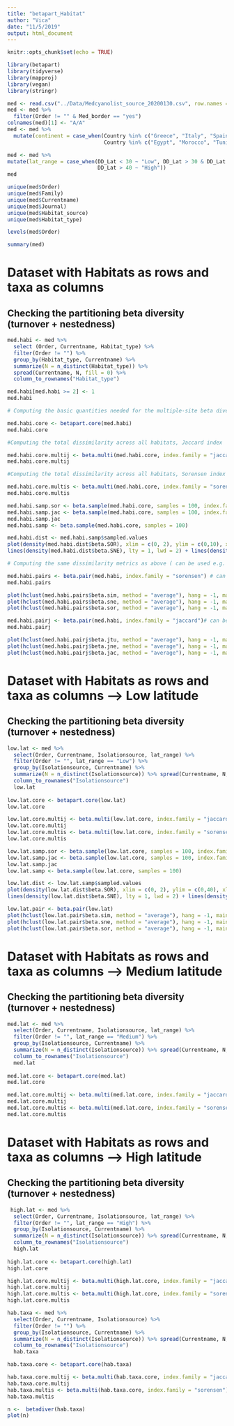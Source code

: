 ```yaml
---
title: "betapart_Habitat"
author: "Vica"
date: "11/5/2019"
output: html_document
---
```


```r
knitr::opts_chunk$set(echo = TRUE)
```


```r
library(betapart)
library(tidyverse)
library(mapproj)
library(vegan)
library(stringr)
```


```r
med <- read.csv("../Data/Medcyanolist_source_20200130.csv", row.names = NULL)
med <- med %>% 
  filter(Order != "" & Med_border == "yes") 
colnames(med)[1] <- "A/A"
med <- med %>% 
  mutate(continent = case_when(Country %in% c("Greece", "Italy", "Spain", "France", "Albania", "Montenegro", "Slovenia", "Portugal", "Bulgaria", "Croatia") ~ "Europe",
                               Country %in% c("Egypt", "Morocco", "Tunisia", "Libya", "Algeria", "Israel","Lebanon") ~ "Africa",Country == "Turkey" ~ "Asia"))

med <- med %>% 
mutate(lat_range = case_when(DD_Lat < 30 ~ "Low", DD_Lat > 30 & DD_Lat < 40 ~ "Medium",
                             DD_Lat > 40 ~ "High"))
med
```
```r
unique(med$Order)
unique(med$Family)
unique(med$Currentname)
unique(med$Journal)
unique(med$Habitat_source)
unique(med$Habitat_type)

levels(med$Order)

```


```r
summary(med)
```

# Dataset with Habitats as rows and taxa as columns
## Checking the partitioning beta diversity (turnover + nestedness)

```r
med.habi <- med %>% 
  select (Order, Currentname, Habitat_type) %>% 
  filter(Order != "") %>% 
  group_by(Habitat_type, Currentname) %>% 
  summarize(N = n_distinct(Habitat_type)) %>% 
  spread(Currentname, N, fill = 0) %>% 
  column_to_rownames("Habitat_type")

med.habi[med.habi >= 2] <- 1
med.habi 

# Computing the basic quantities needed for the multiple-site beta diversity measures

med.habi.core <- betapart.core(med.habi) 
med.habi.core

#Computing the total dissimilarity across all habitats, Jaccard index

med.habi.core.multij <- beta.multi(med.habi.core, index.family = "jaccard") #bJTU component of turnover
med.habi.core.multij
```


```r
#Computing the total dissimilarity across all habitats, Sorensen index

med.habi.core.multis <- beta.multi(med.habi.core, index.family = "sorensen")
med.habi.core.multis

```



```r
med.habi.samp.sor <- beta.sample(med.habi.core, samples = 100, index.family = "sorensen")
med.habi.samp.jac <- beta.sample(med.habi.core, samples = 100, index.family = "jaccard")
med.habi.samp.jac
med.habi.samp <- beta.sample(med.habi.core, samples = 100)
```



```r
med.habi.dist <- med.habi.samp$sampled.values 
plot(density(med.habi.dist$beta.SOR), xlim = c(0, 2), ylim = c(0,10), xlab = "Beta diversity", main = "", lwd = 3)+
lines(density(med.habi.dist$beta.SNE), lty = 1, lwd = 2) + lines(density(med.habi.dist$beta.SIM), lty = 2, lwd = 2)

# Computing the same dissimilarity metrics as above ( can be used e.g. Mantel tests, cluster analysis)

med.habi.pairs <- beta.pair(med.habi, index.family = "sorensen") # can be impemented in other analyses like cluster
med.habi.pairs

plot(hclust(med.habi.pairs$beta.sim, method = "average"), hang = -1, main = "", sub = "", xlab = "")
plot(hclust(med.habi.pairs$beta.sne, method = "average"), hang = -1, main = "", sub = "", xlab = "")
plot(hclust(med.habi.pairs$beta.sor, method = "average"), hang = -1, main = "", sub = "", xlab = "")
```


```r
med.habi.pairj <- beta.pair(med.habi, index.family = "jaccard")# can be impemented in other analyses like cluster
med.habi.pairj

plot(hclust(med.habi.pairj$beta.jtu, method = "average"), hang = -1, main = "", sub = "", xlab="")
plot(hclust(med.habi.pairj$beta.jne, method = "average"), hang = -1, main = "", sub = "", xlab="")
plot(hclust(med.habi.pairj$beta.jac, method = "average"), hang = -1, main = "", sub = "", xlab="")
```

# Dataset with Habitats as rows and taxa as columns -->  Low latitude
## Checking the partitioning beta diversity (turnover + nestedness)

```r
low.lat <- med %>% 
  select(Order, Currentname, Isolationsource, lat_range) %>% 
  filter(Order != "", lat_range == "Low") %>% 
  group_by(Isolationsource, Currentname) %>% 
  summarize(N = n_distinct(Isolationsource)) %>% spread(Currentname, N, fill = 0) %>% 
  column_to_rownames("Isolationsource")
  low.lat
  
low.lat.core <- betapart.core(low.lat) 
low.lat.core

low.lat.core.multij <- beta.multi(low.lat.core, index.family = "jaccard")
low.lat.core.multij
low.lat.core.multis <- beta.multi(low.lat.core, index.family = "sorensen")
low.lat.core.multis
```

```r
low.lat.samp.sor <- beta.sample(low.lat.core, samples = 100, index.family = "sorensen")
low.lat.samp.jac <- beta.sample(low.lat.core, samples = 100, index.family = "jaccard")
low.lat.samp.jac
low.lat.samp <- beta.sample(low.lat.core, samples = 100)
```

```r
low.lat.dist <- low.lat.samp$sampled.values 
plot(density(low.lat.dist$beta.SOR), xlim = c(0, 2), ylim = c(0,40), xlab = "Beta diversity", main = "", lwd = 3)+
lines(density(low.lat.dist$beta.SNE), lty = 1, lwd = 2) + lines(density(low.lat.dist$beta.SIM), lty = 2, lwd = 2)

low.lat.pair <- beta.pair(low.lat)
plot(hclust(low.lat.pair$beta.sim, method = "average"), hang = -1, main = "", sub = "", xlab = "")
plot(hclust(low.lat.pair$beta.sne, method = "average"), hang = -1, main = "", sub = "", xlab = "")
plot(hclust(low.lat.pair$beta.sor, method = "average"), hang = -1, main = "", sub = "", xlab = "")
```


# Dataset with Habitats as rows and taxa as columns -->  Medium latitude
## Checking the partitioning beta diversity (turnover + nestedness)

```r
med.lat <- med %>% 
  select(Order, Currentname, Isolationsource, lat_range) %>% 
  filter(Order != "", lat_range == "Medium") %>% 
  group_by(Isolationsource, Currentname) %>% 
  summarize(N = n_distinct(Isolationsource)) %>% spread(Currentname, N, fill = 0) %>% 
  column_to_rownames("Isolationsource")
  med.lat
  
med.lat.core <- betapart.core(med.lat) 
med.lat.core

med.lat.core.multij <- beta.multi(med.lat.core, index.family = "jaccard")
med.lat.core.multij
med.lat.core.multis <- beta.multi(med.lat.core, index.family = "sorensen")
med.lat.core.multis
```

# Dataset with Habitats as rows and taxa as columns -->  High latitude
## Checking the partitioning beta diversity (turnover + nestedness)

```r
 high.lat <- med %>%
  select(Order, Currentname, Isolationsource, lat_range) %>% 
  filter(Order != "", lat_range == "High") %>% 
  group_by(Isolationsource, Currentname) %>% 
  summarize(N = n_distinct(Isolationsource)) %>% spread(Currentname, N, fill = 0) %>% 
  column_to_rownames("Isolationsource")
  high.lat
  
high.lat.core <- betapart.core(high.lat) 
high.lat.core

high.lat.core.multij <- beta.multi(high.lat.core, index.family = "jaccard")
high.lat.core.multij
high.lat.core.multis <- beta.multi(high.lat.core, index.family = "sorensen")
high.lat.core.multis
```


```r
hab.taxa <- med %>%
  select(Order, Currentname, Isolationsource) %>% 
  filter(Order != "") %>% 
  group_by(Isolationsource, Currentname) %>% 
  summarize(N = n_distinct(Isolationsource)) %>% spread(Currentname, N, fill = 0) %>% 
  column_to_rownames("Isolationsource")
  hab.taxa

hab.taxa.core <- betapart.core(hab.taxa)

hab.taxa.core.multij <- beta.multi(hab.taxa.core, index.family = "jaccard")
hab.taxa.core.multij
hab.taxa.multis <- beta.multi(hab.taxa.core, index.family = "sorensen")
hab.taxa.multis

```


```r
n <-  betadiver(hab.taxa)
plot(n)
```
```r

```

